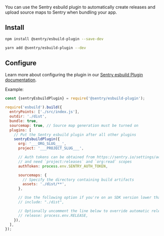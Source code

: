 You can use the Sentry esbuild plugin to automatically create releases and upload source maps to Sentry when bundling your app.

## Install

```bash {tabTitle:npm}
npm install @sentry/esbuild-plugin --save-dev
```

```bash {tabTitle:Yarn}
yarn add @sentry/esbuild-plugin --dev
```

## Configure

Learn more about configuring the plugin in our [Sentry esbuild Plugin documentation](https://github.com/getsentry/sentry-javascript-bundler-plugins/tree/main/packages/esbuild-plugin).

Example:

```javascript {filename:esbuild.config.js}
const {sentryEsbuildPlugin} = require('@sentry/esbuild-plugin');

require('esbuild').build({
  entryPoints: ['./src/index.js'],
  outdir: './dist',
  bundle: true,
  sourcemap: true, // Source map generation must be turned on
  plugins: [
    // Put the Sentry esbuild plugin after all other plugins
    sentryEsbuildPlugin({
      org: '___ORG_SLUG___',
      project: '___PROJECT_SLUG___',

      // Auth tokens can be obtained from https://sentry.io/settings/account/api/auth-tokens/
      // and need `project:releases` and `org:read` scopes
      authToken: process.env.SENTRY_AUTH_TOKEN,

      sourcemaps: {
        // Specify the directory containing build artifacts
        assets: './dist/**',
      },

      // Use the following option if you're on an SDK version lower than 7.47.0:
      // include: "./dist",

      // Optionally uncomment the line below to override automatic release name detection
      // release: process.env.RELEASE,
    }),
  ],
});
```
